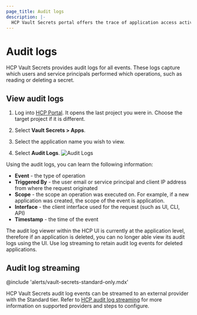```yaml
---
page_title: Audit logs
description: |-
  HCP Vault Secrets portal offers the trace of application access activities.
---
```


# Audit logs

HCP Vault Secrets provides audit logs for all events. These logs capture which users and service principals performed
which operations, such as reading or deleting a secret.

## View audit logs

1. Log into [HCP Portal](https://portal.cloud.hashicorp.com/). It opens the last
   project you were in. Choose the target project if it is different.

1. Select **Vault Secrets > Apps**.

1. Select the application name you wish to view.

1. Select **Audit Logs**.
   ![Audit Logs](/img/docs/vault-secrets/ui-audit-logs.png)


Using the audit logs, you can learn the following information:

- **Event** - the type of operation
- **Triggered By** - the user email or service principal and client IP address from where the request originated
- **Scope** - the scope an operation was executed on. For example, if a new
  application was created, the scope of the event is application.
- **Interface** - the client interface used for the request (such as UI, CLI, API)
- **Timestamp** - the time of the event

<Note title="Application deletion events">

The audit log viewer within the HCP UI is currently at the application level, therefore if an application
is deleted, you can no longer able view its audit logs using the UI. Use log streaming to retain audit log events
for deleted applications.

</Note>

## Audit log streaming

@include 'alerts/vault-secrets-standard-only.mdx'

HCP Vault Secrets audit log events can be streamed to an external provider with
the Standard tier. Refer to [HCP audit log
streaming](https://developer.hashicorp.com/hcp/docs/hcp/security/audit-log) for
more information on supported providers and steps to configure.